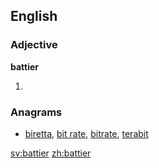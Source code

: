 ==English==

===Adjective===
'''battier'''

# {{en-comparative of|batty}}

===Anagrams===
* [[biretta#English|biretta]], [[bit rate#English|bit rate]], [[bitrate#English|bitrate]], [[terabit#English|terabit]]

[[sv:battier]]
[[zh:battier]]